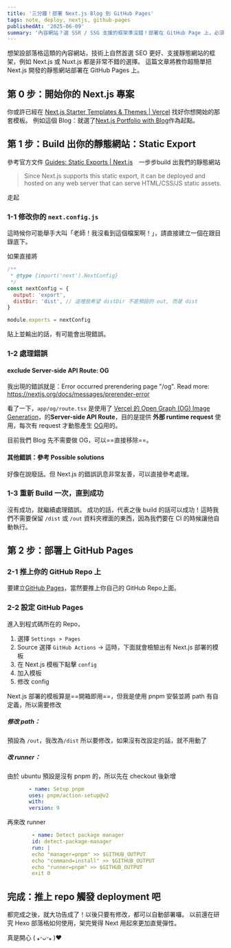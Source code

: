 ```yaml
---
title: '三分鐘！部署 Next.js Blog 到 GitHub Pages'
tags: note, deploy, nextjs, github-pages
publishedAt: '2025-06-09'
summary: '內容網站？選 SSR / SSG 支援的框架準沒錯！部署在 GitHub Page 上，必須是靜態網站。這篇文章將教你超簡單把 Next.js 開發的靜態網站部署在 GitHub Pages 上。'
---
```


想架設部落格這類的內容網站，技術上自然首選 SEO 更好、支援靜態網站的框架，例如 Next.js 或 Nuxt.js 都是非常不錯的選擇。
這篇文章將教你超簡單把 Next.js 開發的靜態網站部署在 GitHub Pages 上。

## 第 0 步：開始你的 Next.js 專案
你或許已經在 [Next.js Starter Templates & Themes | Vercel](https://vercel.com/templates/next.js) 找好你想開始的那套模板。
例如這個 Blog：就選了[Next.js Portfolio with Blog](https://vercel.com/templates/portfolio/nextjs-portfolio)作為起點。

## 第 1 步：Build 出你的靜態網站：Static Export

參考官方文件 [Guides: Static Exports | Next.js](https://nextjs.org/docs/pages/guides/static-exports)　一步步build 出我們的靜態網站

> Since Next.js supports this static export, it can be deployed and hosted on any web server that can serve HTML/CSS/JS static assets.

走起

### 1-1 修改你的 `next.config.js`
這時候你可能舉手大叫「老師！我沒看到這個檔案啊！」，請直接建立一個在跟目錄底下。

如果直接將
```js
/**
 * @type {import('next').NextConfig}
 */
const nextConfig = {
  output: 'export',
  distDir: 'dist', // 這裡我希望 distDir 不是預設的 out, 而是 dist
}

module.exports = nextConfig
```
貼上並輸出的話，有可能會出現錯誤。

### 1-2 處理錯誤

#### exclude Server-side API Route: OG
我出現的錯誤就是：Error occurred prerendering page "/og". Read more: https://nextjs.org/docs/messages/prerender-error

看了一下，`app/og/route.tsx` 是使用了 [Vercel 的 Open Graph (OG) Image Generation](https://vercel.com/docs/og-image-generation)，的**Server-side API Route**，目的是提供 **外部 runtime request** 使用，每次有 request 才動態產生 [OG](https://ogp.me/)用的。

目前我們 Blog 先不需要做 OG，可以==直接移除==。

#### 其他錯誤：參考 Possible solutions
好像在說廢話。但 Next.js 的錯誤訊息非常友善，可以直接參考處理。

### 1-3 重新 Build 一次，直到成功
沒有成功，就繼續處理錯誤。
成功的話，代表之後 build 的話可以成功！這時我們不需要保留 `/dist` 或 `/out` 資料夾裡面的東西，因為我們要在 CI 的時候讓他自動執行。

## 第 2 步：部署上 GitHub Pages

### 2-1 推上你的 GitHub Repo 上
要建立[GitHub Pages](https://pages.github.com/)，當然要推上你自己的 GitHub Repo上面。

### 2-2 設定 GitHub Pages
進入到程式碼所在的 Repo，
1. 選擇 `Settings > Pages`
2. Source 選擇 `GitHub Actions` -> 這時，下面就會檢驗出有 Next.js 部署的模板
3. 在 Next.js 模板下點擊 `config` 
4. 加入模板
5. 修改 config

Next.js 部署的模板算是==開箱即用==，但我是使用 pnpm 安裝並將 path 有自定義，所以需要修改
##### 修改 path：
預設為 `/out`，我改為`/dist` 所以要修改，如果沒有改設定的話，就不用動了
##### 改 runner：
由於 ubuntu 預設是沒有 pnpm 的，所以先在 checkout 後新增
 ```yml
		- name: Setup pnpm
		uses: pnpm/action-setup@v2
		with:
		version: 9
```
 再來改 runner
```yml
		- name: Detect package manager
		id: detect-package-manager
		run: |
		echo "manager=pnpm" >> $GITHUB_OUTPUT
		echo "command=install" >> $GITHUB_OUTPUT
		echo "runner=pnpm" >> $GITHUB_OUTPUT
		exit 0
```

## 完成：推上 repo 觸發 deployment 吧
都完成之後，就大功告成了！以後只要有修改，都可以自動部署囉。
以前還在研究 Hexo 部落格如何使用，架完覺得 Next 用起來更加直覺彈性。

真是開心 ( ⁎ᵕᴗᵕ⁎ )❤︎